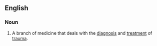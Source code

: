 ==English==

===Noun===
{{en-noun|-}}

# {{medicine|psychology}} A branch of medicine that deals with the [[diagnosis]] and [[treatment]] of [[trauma]].